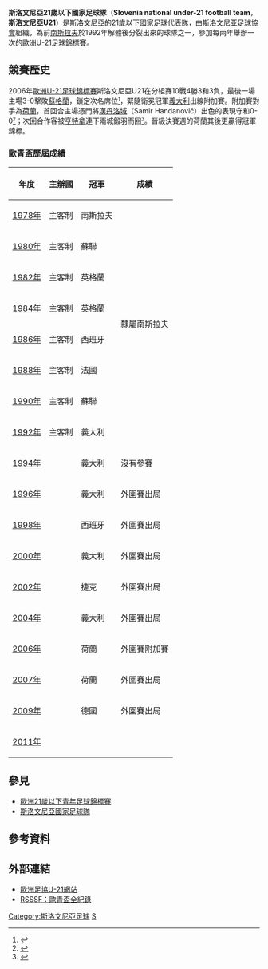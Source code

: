 {{National football team-2
| Name               = 斯洛文尼亞U21<br />''Slovenia Under-21'' 
| Badge              = SLOVENIA_FOOTBALL_FC.svg 
| Nickname           = --
| Association        = [[斯洛文尼亚足球協會|斯洛文尼亚足球協會]]
| Coach              = [[Tomaž_Kavčič|Tomaž Kavčič]]
| Most caps          = ? (?) 
| Top scorer         = ? (?) 
| pattern_la1=| pattern_b1=_nike08onwhite| pattern_ra1=
| leftarm1=FFFFFF| body1=337733| rightarm1=FFFFFF| shorts1=FFFFFF| socks1=FFFFFF
| pattern_la2=| pattern_b2=_nike08whiteparts| pattern_ra2=
| leftarm2=337733| body2=337733| rightarm2=337733| shorts2=337733| socks2=337733
| First game         = {{flagicon|SLO}} 斯洛文尼亞U21 1-1 {{fbu-rt|21|ITA}} <br/>（1994年9月8日，[[斯洛文尼亞|斯洛文尼亞]]）
| Largest win        = {{flagicon|SLO}} 斯洛文尼亞U21 5-0 {{fbu-rt|21|EST}} <br/>（1995年3月28日，[[斯洛文尼亞|斯洛文尼亞]]）
| Largest loss       = {{flagicon|SLO}} 斯洛文尼亞U21 0-5 {{fbu-rt|21|UKR}} <br/>（1995年10月10日，[[斯洛文尼亞|斯洛文尼亞]]）<br/>{{flagicon|SLO}} 斯洛文尼亞U21 0-5 {{fbu-rt|21|GRE}} <br/>（1999年10月8日，[[斯洛文尼亞|斯洛文尼亞]]）<br /><center>（只計正式比賽）</center> 
| UEFAu21Champ apps  = 0
| UEFAu21Champ first = --
| UEFAu21Champ best  = --
}}
'''斯洛文尼亞21歲以下國家足球隊'''（'''Slovenia national under-21 football team'''，'''斯洛文尼亞U21'''）是[[斯洛文尼亞|斯洛文尼亞]]的21歲以下國家足球代表隊，由[[斯洛文尼亚足球協會|斯洛文尼亚足球協會]]組織，為前[[南斯拉夫社会主义联邦共和国|南斯拉夫]]於1992年解體後分裂出來的球隊之一，參加每兩年舉辦一次的[[歐洲U-21足球錦標賽|歐洲U-21足球錦標賽]]。

== 競賽歷史 ==
2006年[[歐洲U-21足球錦標賽|歐洲U-21足球錦標賽]]斯洛文尼亞U21在分組賽10戰4勝3和3負，最後一場主場3-0擊敗[[蘇格蘭21歲以下足球代表隊|蘇格蘭]]，鎖定次名席位<small><ref>{{cite web |language=en |url=http://www.uefa.com/competitions/under21/history/season=2006/round=1910/match=74364/index.html |title=Second place suits Slovenia |publisher=[[UEFA|''uefa.com'']] |date=2005-10-11 |accessdate=2009-09-23}}</ref></small>，緊隨衛冕冠軍[[義大利21歲以下國家足球隊|義大利]]出線附加賽。附加賽對手為[[荷蘭21歲以下國家足球隊|荷蘭]]，首回合主場憑門將[[萨米尔·汉达诺维奇|漢丹洛域]]（Samir Handanovič）出色的表現守和0-0<small><ref>{{cite web |language=en |url=http://www.uefa.com/competitions/under21/history/season=2006/round=2155/match=82024/index.html |title=Handanovic heroics deny Dutch |publisher=[[UEFA|''uefa.com'']] |date=2005-11-13 |accessdate=2009-09-23}}</ref></small>；次回合作客被[[克拉斯-扬·亨特拉尔|亨特拿]]連下兩城鍛羽而回<small><ref>{{cite web |language=en |url=http://www.uefa.com/competitions/under21/history/season=2006/round=2155/match=82025/index.html |title=Huntelaar double delights Dutch |publisher=[[UEFA|''uefa.com'']] |date=2005-11-16 |accessdate=2009-09-23 |archive-date=2009-06-08 |archive-url=https://web.archive.org/web/20090608120854/http://www.uefa.com/competitions/under21/history/season=2006/round=2155/match=82025/index.html |dead-url=no }}</ref></small>。晉級決賽週的荷蘭其後更贏得冠軍錦標。   

=== 歐青盃歷屆成績 ===
{| class="wikitable" cellpadding=5
|-
! 年度 !! 主辦國 !! 冠軍 !! 成績
|-
|[[1978_UEFA_European_Under-21_Football_Championship|1978年]] || 主客制 || {{flagicon|YUG}} 南斯拉夫 
|rowspan=8|隸屬南斯拉夫 
|-
|[[1980_UEFA_European_Under-21_Football_Championship|1980年]] || 主客制 || {{flagicon|USSR}} 蘇聯 
|- 
|[[1982_UEFA_European_Under-21_Football_Championship|1982年]] || 主客制 || {{flagicon|ENG}} 英格蘭 
|- 
|[[1984_UEFA_European_Under-21_Football_Championship|1984年]] || 主客制 || {{flagicon|ENG}} 英格蘭 
|- 
|[[1986_UEFA_European_Under-21_Football_Championship|1986年]] || 主客制 || {{flagicon|ESP}} 西班牙 
|-
|[[1988_UEFA_European_Under-21_Football_Championship|1988年]] || 主客制 || {{flagicon|FRA}} 法國 
|-
|[[1990_UEFA_European_Under-21_Football_Championship|1990年]] || 主客制 || {{flagicon|USSR}} 蘇聯 
|-
|[[1992_UEFA_European_Under-21_Football_Championship|1992年]] || 主客制 || {{flagicon|ITA}} 義大利 
|-  
|[[1994_UEFA_European_Under-21_Football_Championship|1994年]] || {{FRA}} || {{flagicon|ITA}} 義大利 || 沒有參賽
|- 
|[[1996_UEFA_European_Under-21_Football_Championship|1996年]] || {{ESP}} || {{flagicon|ITA}} 義大利 || 外圍賽出局 
|- 
|[[1998_UEFA_European_Under-21_Football_Championship|1998年]] || {{ROM}} || {{flagicon|ESP}} 西班牙 || 外圍賽出局
|- 
|[[2000_UEFA_European_Under-21_Football_Championship|2000年]] || {{SVK}} || {{flagicon|ITA}} 義大利 || 外圍賽出局
|-
|[[2002_UEFA_European_Under-21_Football_Championship|2002年]] || {{SUI}} || {{flagicon|CZE}} 捷克 || 外圍賽出局
|- 
|[[2004_UEFA_European_Under-21_Football_Championship|2004年]] || {{GER}} || {{flagicon|ITA}} 義大利 || 外圍賽出局
|- 
|[[2006_UEFA_European_Under-21_Football_Championship|2006年]] || {{POR}} || {{flagicon|NED}} 荷蘭 || 外圍賽附加賽
|- 
|[[2007年歐洲U-21足球錦標賽|2007年]] || {{NED}} || {{flagicon|NED}} 荷蘭 || 外圍賽出局
|-
|[[2009年歐洲U-21足球錦標賽|2009年]] || {{SWE}} || {{flagicon|GER}} 德國 || 外圍賽出局
|- 
|[[2011年歐洲U-21足球錦標賽|2011年]] || {{DEN}} ||  ||
|}

== 參見 ==
* [[歐洲21歲以下青年足球錦標賽|歐洲21歲以下青年足球錦標賽]]
* [[斯洛文尼亞國家足球隊|斯洛文尼亞國家足球隊]]

== 參考資料 ==
{{reflist}}

==外部連結==
*[http://www.uefa.com/competitions/under21/teams/team=257163/index.html 歐洲足協U-21網站] {{Wayback|url=http://www.uefa.com/competitions/under21/teams/team=257163/index.html |date=20100126194733 }}
*[http://www.rsssf.com/tablese/europe-u21.html RSSSF：歐青盃全紀錄] {{Wayback|url=http://www.rsssf.com/tablese/europe-u21.html |date=20051213223313 }}

{{fb start}}
{{UEFA under-21 teams}}
{{fb end}}

[[Category:斯洛文尼亞足球|Category:斯洛文尼亞足球]]
[[Category:歐洲U21國家足球隊|S]]